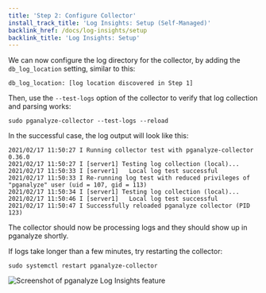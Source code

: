 ```yaml
---
title: 'Step 2: Configure Collector'
install_track_title: 'Log Insights: Setup (Self-Managed)'
backlink_href: /docs/log-insights/setup
backlink_title: 'Log Insights: Setup'
---
```



We can now configure the log directory for the collector, by adding the `db_log_location` setting,
similar to this:

```
db_log_location: [log location discovered in Step 1]
```

Then, use the `--test-logs` option of the collector to verify that log collection and parsing works:

```
sudo pganalyze-collector --test-logs --reload
```

In the successful case, the log output will look like this:

```
2021/02/17 11:50:27 I Running collector test with pganalyze-collector 0.36.0
2021/02/17 11:50:27 I [server1] Testing log collection (local)...
2021/02/17 11:50:33 I [server1]   Local log test successful
2021/02/17 11:50:33 I Re-running log test with reduced privileges of "pganalyze" user (uid = 107, gid = 113)
2021/02/17 11:50:34 I [server1] Testing log collection (local)...
2021/02/17 11:50:46 I [server1]   Local log test successful
2021/02/17 11:50:47 I Successfully reloaded pganalyze collector (PID 123)
```

The collector should now be processing logs and they should show up in pganalyze shortly.

If logs take longer than a few minutes, try restarting the collector:

```
sudo systemctl restart pganalyze-collector
```

<PublicOnly>
  <p>
    <img src={imgLogInsightsScreenshot} alt='Screenshot of pganalyze Log Insights feature' />
  </p>
</PublicOnly>
